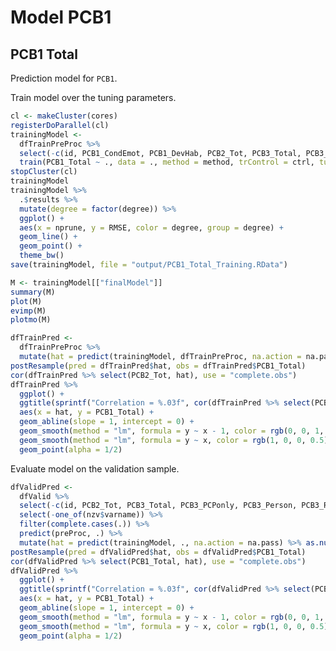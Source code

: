 # Model PCB1


## PCB1 Total

Prediction model for `PCB1`.

Train model over the tuning parameters.

```r
cl <- makeCluster(cores)
registerDoParallel(cl)
trainingModel <-
  dfTrainPreProc %>% 
  select(-c(id, PCB1_CondEmot, PCB1_DevHab, PCB2_Tot, PCB3_Total, PCB3_PCPonly, PCB3_Person, PCB3_Resource)) %>% 
  train(PCB1_Total ~ ., data = ., method = method, trControl = ctrl, tuneGrid = grid, na.action = na.exclude)
stopCluster(cl)
trainingModel
trainingModel %>% 
  .$results %>% 
  mutate(degree = factor(degree)) %>% 
  ggplot() + 
  aes(x = nprune, y = RMSE, color = degree, group = degree) +
  geom_line() +
  geom_point() +
  theme_bw()
save(trainingModel, file = "output/PCB1_Total_Training.RData")
```

```r
M <- trainingModel[["finalModel"]]
summary(M)
plot(M)
evimp(M)
plotmo(M)
```

```r
dfTrainPred <- 
  dfTrainPreProc %>% 
  mutate(hat = predict(trainingModel, dfTrainPreProc, na.action = na.pass) %>% as.numeric())
postResample(pred = dfTrainPred$hat, obs = dfTrainPred$PCB1_Total)
cor(dfTrainPred %>% select(PCB2_Tot, hat), use = "complete.obs")
dfTrainPred %>% 
  ggplot() +
  ggtitle(sprintf("Correlation = %.03f", cor(dfTrainPred %>% select(PCB1_Total, hat), use = "complete.obs") %>% .[1, 2])) +
  aes(x = hat, y = PCB1_Total) +
  geom_abline(slope = 1, intercept = 0) +
  geom_smooth(method = "lm", formula = y ~ x - 1, color = rgb(0, 0, 1, 0.5), se = FALSE) +
  geom_smooth(method = "lm", formula = y ~ x, color = rgb(1, 0, 0, 0.5), se = FALSE) +
  geom_point(alpha = 1/2)
```

Evaluate model on the validation sample.

```r
dfValidPred <- 
  dfValid %>% 
  select(-c(id, PCB2_Tot, PCB3_Total, PCB3_PCPonly, PCB3_Person, PCB3_Resource)) %>% 
  select(-one_of(nzv$varname)) %>%
  filter(complete.cases(.)) %>% 
  predict(preProc, .) %>% 
  mutate(hat = predict(trainingModel, ., na.action = na.pass) %>% as.numeric())
postResample(pred = dfValidPred$hat, obs = dfValidPred$PCB1_Total)
cor(dfValidPred %>% select(PCB1_Total, hat), use = "complete.obs")
dfValidPred %>% 
  ggplot() +
  ggtitle(sprintf("Correlation = %.03f", cor(dfValidPred %>% select(PCB1_Total, hat), use = "complete.obs") %>% .[1, 2])) +
  aes(x = hat, y = PCB1_Total) +
  geom_abline(slope = 1, intercept = 0) +
  geom_smooth(method = "lm", formula = y ~ x - 1, color = rgb(0, 0, 1, 0.5), se = FALSE) +
  geom_smooth(method = "lm", formula = y ~ x, color = rgb(1, 0, 0, 0.5), se = FALSE) +
  geom_point(alpha = 1/2)
```
